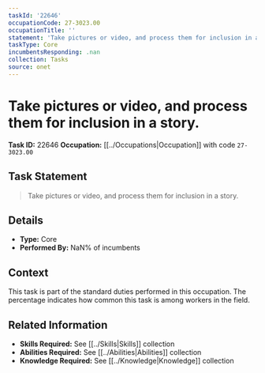 ```yaml
---
taskId: '22646'
occupationCode: 27-3023.00
occupationTitle: ''
statement: 'Take pictures or video, and process them for inclusion in a story.'
taskType: Core
incumbentsResponding: .nan
collection: Tasks
source: onet
---
```

# Take pictures or video, and process them for inclusion in a story.

**Task ID:** 22646
**Occupation:** [[../Occupations|Occupation]] with code `27-3023.00`

## Task Statement

> Take pictures or video, and process them for inclusion in a story.

## Details

- **Type:** Core
- **Performed By:** NaN% of incumbents

## Context

This task is part of the standard duties performed in this occupation. The percentage indicates how common this task is among workers in the field.

## Related Information

- **Skills Required:** See [[../Skills|Skills]] collection
- **Abilities Required:** See [[../Abilities|Abilities]] collection
- **Knowledge Required:** See [[../Knowledge|Knowledge]] collection
